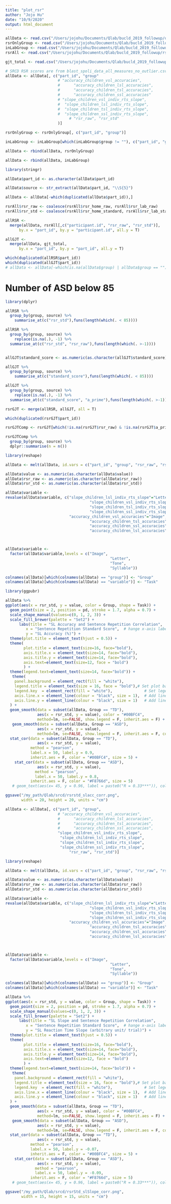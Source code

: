 ```yaml
---
title: "plot_rsr"
author: "Jojo Hu"
date: "10/9/2020"
output: html_document
---
```


```r
allData <- read.csv("/Users/jojohu/Documents/Qlab/bucld_2019_followup/online_demo_all_deidentified.csv")
rsrOnlyGroup <- read.csv("/Users/jojohu/Documents/Qlab/bucld_2019_followup/rsrOnlyPartID.csv")
inLabGroup <- read.csv("/Users/jojohu/Documents/Qlab/bucld_2019_followup/in_lab_children_group.csv")
rsrAll <- read.csv("/Users/jojohu/Documents/Qlab/bucld_2019_followup/rsr_all.csv")

gjt_total <- read.csv("/Users/jojohu/Documents/Qlab/bucld_2019_followup/gjt_score.csv")

# SRCD RSR scores are from blast_spoli_data_all_measures_no_outlier.csv
allData <- allData[, c("part_id", "group" 
                       # "accuracy_children_vsl_accuracies",
                       #      "accuracy_children_lsl_accuracies",
                       #      "accuracy_children_tsl_accuracies",
                       #      "accuracy_children_ssl_accuracies"
                       # "slope_children_vsl_indiv_rts_slope",
                       #  "slope_children_lsl_indiv_rts_slope",
                       #  "slope_children_tsl_indiv_rts_slope",
                       #  "slope_children_ssl_indiv_rts_slope",
                            # "rsr_raw", "rsr_std"
                       )]

rsrOnlyGroup <- rsrOnlyGroup[, c("part_id", "group")]

inLabGroup <- inLabGroup[which(inLabGroup$group != ""), c("part_id", "group")]

allData <- rbind(allData, rsrOnlyGroup)

allData <- rbind(allData, inLabGroup)

library(stringr)

allData$part_id <- as.character(allData$part_id)

allData$source <- str_extract(allData$part_id, "\\S{5}")

allData <- allData[-which(duplicated(allData$part_id)),]

rsrAll$rsr_raw <- coalesce(rsrAll$rsr_home_raw, rsrAll$rsr_lab_raw)
rsrAll$rsr_std <- coalesce(rsrAll$rsr_home_standard, rsrAll$rsr_lab_standard)
```

```r
allRSR <-
  merge(allData, rsrAll[,c("participant.id", "rsr_raw", "rsr_std")], 
      by.x = "part_id", by.y = "participant.id", all.y = T)

allGJT <-
  merge(allData, gjt_total, 
      by.x = "part_id", by.y = "part_id", all.y = T)

which(duplicated(allRSR$part_id))
which(duplicated(allGJT$part_id))
# allData <- allData[-which(is.na(allData$group) | allData$group == ""),]
```

# Number of ASD below 85
```r
library(dplyr)

allRSR %>%
  group_by(group, source) %>%
    summarise_at(c("rsr_std"),funs(length(which(. < 85))))

allRSR %>%
  group_by(group, source) %>%
    replace(is.na(.), -1) %>%
  summarise_at(c("rsr_std", "rsr_raw"),funs(length(which(. >-1))))


allGJT$standard_score <- as.numeric(as.character(allGJT$standard_score))

allGJT %>%
  group_by(group, source) %>%
    summarise_at(c("standard_score"),funs(length(which(. < 85))))

allGJT %>%
  group_by(group, source) %>%
    replace(is.na(.), -1) %>%
  summarise_at(c("standard_score", "a_prime"),funs(length(which(. >-1))))
```
```r
rsrGJT <- merge(allRSR, allGJT, all = T)

which(duplicated(rsrGJT$part_id))

rsrGJTComp <- rsrGJT[which(!is.na(rsrGJT$rsr_raw) & !is.na(rsrGJT$a_prime)),]

rsrGJTComp %>%
  group_by(group, source) %>%
  dplyr::summarise(n = n())
```

```r
library(reshape)

allData <- melt(allData, id.vars = c("part_id", "group", "rsr_raw", "rsr_std"))

allData$value <- as.numeric(as.character(allData$value))
allData$rsr_raw <- as.numeric(as.character(allData$rsr_raw))
allData$rsr_std <- as.numeric(as.character(allData$rsr_std))

allData$variable <-
revalue(allData$variable, c("slope_children_lsl_indiv_rts_slope"="Letter",
                                     "slope_children_vsl_indiv_rts_slope"="Image",
                                     "slope_children_tsl_indiv_rts_slope"="Tone",
                                     "slope_children_ssl_indiv_rts_slope"="Syllable",
                            "accuracy_children_vsl_accuracies"="Image",
                                     "accuracy_children_tsl_accuracies"="Tone",
                                     "accuracy_children_ssl_accuracies"="Syllable",
                                     "accuracy_children_lsl_accuracies"="Letter"))



allData$variable <- 
  factor(allData$variable,levels = c("Image", 
                                              "Letter", 
                                              "Tone", 
                                              "Syllable"))

colnames(allData)[which(colnames(allData) == "group")] <- "Group"
colnames(allData)[which(colnames(allData) == "variable")] <- "Task"

library(ggpubr)

allData %>%
ggplot(aes(x = rsr_std, y = value, color = Group, shape = Task)) +
  geom_point(size = 2, position = pd, stroke = 1.7, alpha = 0.7) +
  scale_shape_manual(values=c(0, 1, 2, 3)) +
  scale_fill_brewer(palette = "Set2") +
      labs(title = "SL Accuracy and Sentence Repetition Correlation",
         x = "Sentence Repetition Standard Score",  # hange x-axis label
         y = "SL Accuracy (%)") +
  theme(plot.title = element_text(hjust = 0.5)) +
  theme(
        plot.title = element_text(size=16, face="bold"),
        axis.title.x = element_text(size=14, face="bold"),
        axis.title.y = element_text(size=14, face="bold"),
        axis.text=element_text(size=12, face = "bold")
        ) +
  theme(legend.text=element_text(size=14, face="bold")) +
   theme(
    panel.background = element_rect(fill = "white"),
    legend.title = element_text(size = 16, face = "bold"),# Set plot background to white
    legend.key  = element_rect(fill = "white"),              # Set legend item backgrounds to white
    axis.line.x = element_line(colour = "black", size = 1),  # Add line to x axis
    axis.line.y = element_line(colour = "black", size = 1)   # Add line to y axis
  ) +
  geom_smooth(data = subset(allData, Group == "TD"),
              aes(x = rsr_std, y = value), color = "#00BFC4",
              method=lm, se=FALSE, show.legend = F, inherit.aes = F) +
   geom_smooth(data = subset(allData, Group == "ASD"),
              aes(x = rsr_std, y = value),
              method=lm, se=FALSE, show.legend = F, inherit.aes = F, color = "#F8766d") +
  stat_cor(data = subset(allData, Group == "TD"),
              aes(x = rsr_std, y = value),
           method = "pearson", 
           label.x = 50, label.y = 0.9,
           inherit.aes = F, color = "#00BFC4", size = 5) +
    stat_cor(data = subset(allData, Group == "ASD"),
              aes(x = rsr_std, y = value),
             method = "pearson", 
             label.x = 50, label.y = 0.8, 
           inherit.aes = F, color = "#F8766d", size = 5)
   # geom_text(aes(x= 45, y = 0.96, label = paste0("R = 0.33***")), color = "black", size=5) 

```

```r
ggsave("/my_path/Qlab/srcd/rsrstd_slacc_corr.png",
       width = 20, height = 20, units = "cm")
```


```r
allData <- allData[, c("part_id", "group", 
                       # "accuracy_children_vsl_accuracies",
                       #      "accuracy_children_lsl_accuracies",
                       #      "accuracy_children_tsl_accuracies",
                       #      "accuracy_children_ssl_accuracies",
                       "slope_children_vsl_indiv_rts_slope",
                        "slope_children_lsl_indiv_rts_slope",
                        "slope_children_tsl_indiv_rts_slope",
                        "slope_children_ssl_indiv_rts_slope",
                            "rsr_raw", "rsr_std")]

library(reshape)

allData <- melt(allData, id.vars = c("part_id", "group", "rsr_raw", "rsr_std"))

allData$value <- as.numeric(as.character(allData$value))
allData$rsr_raw <- as.numeric(as.character(allData$rsr_raw))
allData$rsr_std <- as.numeric(as.character(allData$rsr_std))

allData$variable <-
revalue(allData$variable, c("slope_children_lsl_indiv_rts_slope"="Letter",
                                     "slope_children_vsl_indiv_rts_slope"="Image",
                                     "slope_children_tsl_indiv_rts_slope"="Tone",
                                     "slope_children_ssl_indiv_rts_slope"="Syllable",
                            "accuracy_children_vsl_accuracies"="Image",
                                     "accuracy_children_tsl_accuracies"="Tone",
                                     "accuracy_children_ssl_accuracies"="Syllable",
                                     "accuracy_children_lsl_accuracies"="Letter"))



allData$variable <- 
  factor(allData$variable,levels = c("Image", 
                                              "Letter", 
                                              "Tone", 
                                              "Syllable"))

colnames(allData)[which(colnames(allData) == "group")] <- "Group"
colnames(allData)[which(colnames(allData) == "variable")] <- "Task"

allData %>%
ggplot(aes(x = rsr_std, y = value, color = Group, shape = Task)) +
  geom_point(size = 2, position = pd, stroke = 1.7, alpha = 0.7) +
  scale_shape_manual(values=c(0, 1, 2, 3)) +
  scale_fill_brewer(palette = "Set2") +
      labs(title = "SL Slope and Sentence Repetition Correlation",
         x = "Sentence Repetition Standard Score",  # hange x-axis label
         y = "SL Reaction Time Slope (arbitrary unit/ trial)") +
  theme(plot.title = element_text(hjust = 0.5)) +
  theme(
        plot.title = element_text(size=16, face="bold"),
        axis.title.x = element_text(size=14, face="bold"),
        axis.title.y = element_text(size=14, face="bold"),
        axis.text=element_text(size=12, face = "bold")
        ) +
  theme(legend.text=element_text(size=14, face="bold")) +
   theme(
    panel.background = element_rect(fill = "white"),
    legend.title = element_text(size = 16, face = "bold"),# Set plot background to white
    legend.key  = element_rect(fill = "white"),              # Set legend item backgrounds to white
    axis.line.x = element_line(colour = "black", size = 1),  # Add line to x axis
    axis.line.y = element_line(colour = "black", size = 1)   # Add line to y axis
  ) +
  geom_smooth(data = subset(allData, Group == "TD"),
              aes(x = rsr_std, y = value), color = "#00BFC4",
              method=lm, se=FALSE, show.legend = F, inherit.aes = F) +
   geom_smooth(data = subset(allData, Group == "ASD"),
              aes(x = rsr_std, y = value),
              method=lm, se=FALSE, show.legend = F, inherit.aes = F, color = "#F8766d") +
  stat_cor(data = subset(allData, Group == "TD"),
              aes(x = rsr_std, y = value),
           method = "pearson", 
           label.x = 50, label.y = -0.07,
           inherit.aes = F, color = "#00BFC4", size = 5) +
    stat_cor(data = subset(allData, Group == "ASD"),
              aes(x = rsr_std, y = value),
             method = "pearson", 
             label.x = 50, label.y = -0.09, 
           inherit.aes = F, color = "#F8766d", size = 5)
   # geom_text(aes(x= 45, y = 0.96, label = paste0("R = 0.33***")), color = "black", size=5) 

ggsave("/my_path/Qlab/srcd/rsrStd_slSlope_corr.png",
       width = 15, height = 15, units = "cm")
```